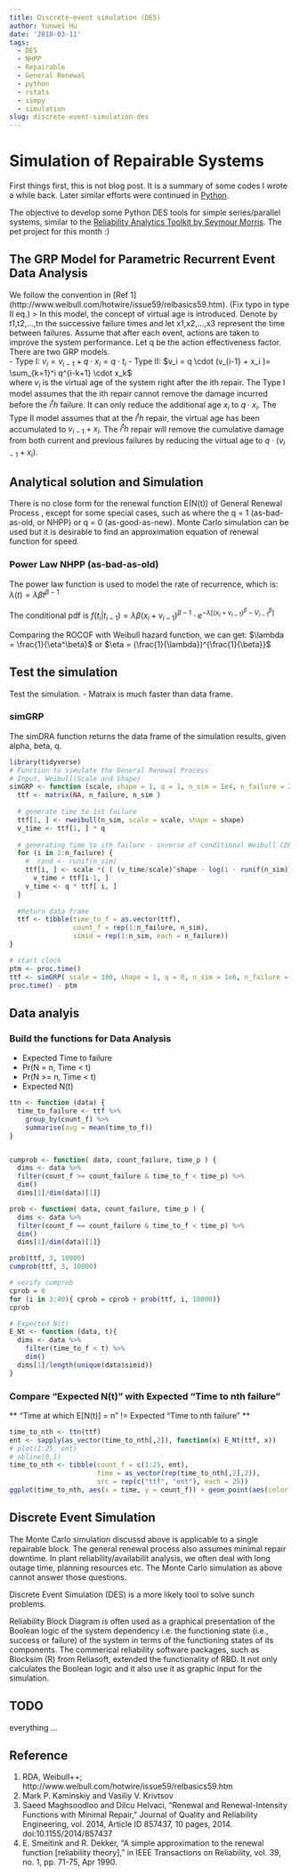 ```yaml
---
title: Discrete-event simulation (DES)
author: Yunwei Hu
date: '2018-03-11'
tags:
  - DES
  - NHPP
  - Repairable
  - General Renewal
  - python
  - rstats
  - simpy
  - simulation
slug: discrete-event-simulation-des
---
```


# Simulation of Repairable Systems

First things first, this is not blog post. It is a summary of some codes I wrote a while back. Later similar efforts were continued in [Python](https://github.com/huyunwei/des).

The objective to develop some Python DES tools for simple series/parallel systems, similar to the [Reliability Analytics Toolkit by Seymour Morris](http://reliabilityanalyticstoolkit.appspot.com/discrete_event_simulation). The pet project for this month :)

## The GRP Model for Parametric Recurrent Event Data Analysis
We follow the convention in [Ref 1] (http://www.weibull.com/hotwire/issue59/relbasics59.htm). (Fix typo in type II eq.)
> In this model, the concept of virtual age is introduced. Denote by t1,t2,...,tn the successive failure times and let x1,x2,...,x3 represent the time between failures. Assume that after each event, actions are taken to improve the system performance. Let q be the action effectiveness factor. There are two GRP models. </br>
- Type I:  $v_i = v_{i-1} + q \cdot x_i = q \cdot t_i$
- Type II: $v_i = q \cdot (v_{i-1} +  x_i )= \sum_{k=1}^i q^{i-k+1} \cdot x_k$</br>
where $v_i$ is the virtual age of the system right after the ith repair. The Type I model assumes that the ith repair cannot remove the damage incurred before the $i^th$ failure. It can only reduce the additional age $x_i$ to $q \cdot x_i$. The Type II model assumes that at the $i^th$ repair, the virtual age has been accumulated to $v_{i-1} + x_i$. The $i^th$ repair will remove the cumulative damage from both current and previous failures by reducing the virtual age to $q \cdot (v_{i-1} + x_i )$.

## Analytical solution and Simulation

There is no close form for the renewal function E(N(t)) of General Renewal Process , except for some special cases, such as where the q = 1 (as-bad-as-old, or NHPP) or q = 0 (as-good-as-new). Monte Carlo simulation can be used but it is desirable to find an approximation equation of renewal function for speed. 

### Power Law NHPP (as-bad-as-old)

The power law function is used to model the rate of recurrence, which is: $\lambda(t) = \lambda\beta t^{\beta-1}$

The conditional pdf is $f(t_i|t_{i-1}) = \lambda \beta (x_i + v_{i-1})^{\beta-1} \cdot e^{-\lambda[(x_i + v_{i-1})^\beta - V_{i-1}^\beta]}$

Comparing the ROCOF with Weibull hazard function, we can get: $\lambda = \frac{1}{\eta^\beta}$ or $\eta = (\frac{1}{\lambda})^{\frac{1}{\beta}}$

## Test the simulation
Test the simulation.
- Matraix is much faster than data frame.


### simGRP
The simDRA function returns the data frame of the simulation results, given alpha, beta, q.
```r

library(tidyverse)
# Function to simulate the General Renewal Process
# Input, Weibull(Scale and Shape)
simGRP <- function (scale, shape = 1, q = 1, n_sim = 1e4, n_failure = 25) {
  ttf <- matrix(NA, n_failure, n_sim )
  
  # generate time to 1st failure
  ttf[1, ] <- rweibull(n_sim, scale = scale, shape = shape)
  v_time <- ttf[1, ] * q
  
  # generating time to ith failure - inverse of conditional Weibull CDF
  for (i in 2:n_failure) {
    #  rand <- runif(n_sim)
    ttf[i, ] <- scale *( ( (v_time/scale)^shape - log(1 - runif(n_sim)) )^(1 / shape)) - 
      v_time + ttf[i-1, ]
    v_time <- q * ttf[ i, ]
  }
  
  #Return data frame
  ttf <- tibble(time_to_f = as.vector(ttf), 
                count_f = rep(1:n_failure, n_sim), 
                simid = rep(1:n_sim, each = n_failure))
}

# start clock
ptm <- proc.time()
ttf <- simGRP( scale = 100, shape = 1, q = 0, n_sim = 1e6, n_failure = 25)
proc.time() - ptm
```
## Data analyis
### Build the functions for Data Analysis
- Expected Time to failure
- Pr(N = n, Time < t)
- Pr(N >= n, Time < t)
- Expected N(t)

```r

ttn <- function (data) {
  time_to_failure <- ttf %>%
    group_by(count_f) %>%
    summarise(avg = mean(time_to_f))
}


cumprob <- function( data, count_failure, time_p ) { 
  dims <- data %>%
  filter(count_f >= count_failure & time_to_f < time_p) %>%
  dim()
  dims[1]/dim(data)[1]}

prob <- function( data, count_failure, time_p ) { 
  dims <- data %>%
  filter(count_f == count_failure & time_to_f < time_p) %>%
  dim()
  dims[1]/dim(data)[1]}

prob(ttf, 3, 10000)
cumprob(ttf, 3, 10000)

# verify cumprob
cprob = 0
for (i in 3:40){ cprob = cprob + prob(ttf, i, 10000)}
cprob

# Expected N(t)
E_Nt <- function (data, t){
  dims <- data %>%
    filter(time_to_f < t) %>%
    dim()
  dims[1]/length(unique(data$simid))
}
```

### Compare "Expected N(t)" with Expected "Time to nth failure"

** "Time at which E[N(t)] = n" != Expected "Time to nth failure" **

```r
time_to_nth <- ttn(ttf)
ent <- sapply(as_vector(time_to_nth[,2]), function(x) E_Nt(ttf, x))
# plot(1:25, ent)
# abline(0,1)
time_to_nth <- tibble(count_f = c(1:25, ent), 
                      time = as_vector(rep(time_to_nth[,2],2)),
                      src = rep(c("ttf", "ent"), each = 25))
ggplot(time_to_nth, aes(x = time, y = count_f)) + geom_point(aes(color = src))
```




## Discrete Event Simulation

The Monte Carlo simulation discussd above is applicable to a single repairable block. The general renewal process also assumes minimal repair downtime. In plant reliability/availabilit analysis, we often deal with long outage time, planning resources etc. The Monte Carlo simulation as above cannot answer those questions. 

  

Discrete Event Simulation (DES) is a more likely tool to solve sunch problems. 

Reliability Block Diagram is often used as a graphical presentation of the Boolean logic of the system dependency i.e. the functioning state (i.e., success or failure) of the system in terms of the functioning states of its components. The commerical reliability software packages, such as Blocksim (R) from Reliasoft, extended the functionality of RBD. It not only calculates the Boolean logic and it also use it as graphic input for the simulation.

## TODO
everything ...


## Reference

1. RDA, Weibull++; http://www.weibull.com/hotwire/issue59/relbasics59.htm
1. Mark P. Kaminskiy and Vasiliy V. Krivtsov
2. Saeed Maghsoodloo and Dilcu Helvaci, “Renewal and Renewal-Intensity Functions with Minimal Repair,” Journal of Quality and Reliability Engineering, vol. 2014, Article ID 857437, 10 pages, 2014. doi:10.1155/2014/857437
3. E. Smeitink and R. Dekker, "A simple approximation to the renewal function [reliability theory]," in IEEE Transactions on Reliability, vol. 39, no. 1, pp. 71-75, Apr 1990.